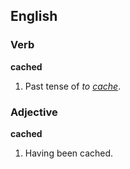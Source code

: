 ==English==
===Verb===
'''cached'''
#Past tense of ''to [[cache]]''.

===Adjective===
'''cached'''
#Having been cached.